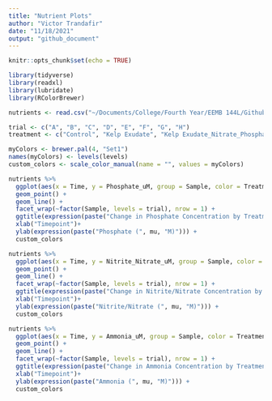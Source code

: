 ```yaml
---
title: "Nutrient Plots"
author: "Victor Trandafir"
date: "11/18/2021"
output: "github_document"
---
```


```r

knitr::opts_chunk$set(echo = TRUE)

```

```r

library(tidyverse)
library(readxl)
library(lubridate)
library(RColorBrewer)

```

```r

nutrients <- read.csv("~/Documents/College/Fourth Year/EEMB 144L/Github/144l_students_2021/Input_Data/week8/2021_nutrient_condensed.csv")

trial <- c("A", "B", "C", "D", "E", "F", "G", "H")
treatment <- c("Control", "Kelp Exudate", "Kelp Exudate_Nitrate_Phosphate", "Glucose_Nitrate_Phosphate")

myColors <- brewer.pal(4, "Set1")
names(myColors) <- levels(levels)
custom_colors <- scale_color_manual(name = "", values = myColors)

nutrients %>%
  ggplot(aes(x = Time, y = Phosphate_uM, group = Sample, color = Treatment)) +
  geom_point() +
  geom_line() +
  facet_wrap(~factor(Sample, levels = trial), nrow = 1) +
  ggtitle(expression(paste("Change in Phosphate Concentration by Treatment Group"))) +
  xlab("Timepoint")+
  ylab(expression(paste("Phosphate (", mu, "M)"))) +
  custom_colors

```

```r

nutrients %>%
  ggplot(aes(x = Time, y = Nitrite_Nitrate_uM, group = Sample, color = Treatment)) +
  geom_point() +
  geom_line() +
  facet_wrap(~factor(Sample, levels = trial), nrow = 1) +
  ggtitle(expression(paste("Change in Nitrite/Nitrate Concentration by Treatment Group"))) +
  xlab("Timepoint")+
  ylab(expression(paste("Nitrite/Nitrate (", mu, "M)"))) +
  custom_colors

```

```r

nutrients %>%
  ggplot(aes(x = Time, y = Ammonia_uM, group = Sample, color = Treatment)) +
  geom_point() +
  geom_line() +
  facet_wrap(~factor(Sample, levels = trial), nrow = 1) +
  ggtitle(expression(paste("Change in Ammonia Concentration by Treatment Group"))) +
  xlab("Timepoint")+
  ylab(expression(paste("Ammonia (", mu, "M)"))) +
  custom_colors

```
